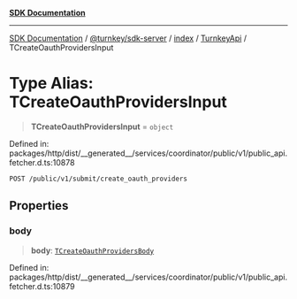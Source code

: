 [**SDK Documentation**](../../../../../../README.mdx)

***

[SDK Documentation](../../../../../../packages.mdx) / [@turnkey/sdk-server](../../../../README.mdx) / [index](../../../README.mdx) / [TurnkeyApi](../README.mdx) / TCreateOauthProvidersInput

# Type Alias: TCreateOauthProvidersInput

> **TCreateOauthProvidersInput** = `object`

Defined in: packages/http/dist/\_\_generated\_\_/services/coordinator/public/v1/public\_api.fetcher.d.ts:10878

`POST /public/v1/submit/create_oauth_providers`

## Properties

### body

> **body**: [`TCreateOauthProvidersBody`](TCreateOauthProvidersBody.mdx)

Defined in: packages/http/dist/\_\_generated\_\_/services/coordinator/public/v1/public\_api.fetcher.d.ts:10879
